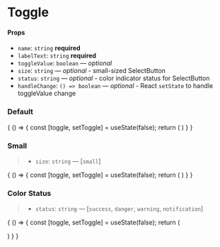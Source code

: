
<Meta title="Components/Toggle" component={Toggle} />

# Toggle

#### Props

- `name`: `string` **required**
- `labelText`: `string` **required**
- `toggleValue`: `boolean` — _optional_
- `size`: `string` — _optional_ - small-sized SelectButton
- `status`: `string` — _optional_ - color indicator status for SelectButton
- `handleChange`: `() => boolean` — _optional_ - React `setState` to handle toggleValue change

### Default

<Preview>
  <Story name="default">
    {
        () => {
          const [toggle, setToggle] = useState(false);
          return (
              <Toggle labelText="Default" name="default" toggleValue={toggle} handleSelect={setToggle} />
          )
        }
      }
  </Story>
</Preview>

### Small

> - `size`: `string` — [`small`]

<Preview>
  <Story name="small">
    {
        () => {
          const [toggle, setToggle] = useState(false);
          return (
              <Toggle size="small" labelText="Small" name="small" toggleValue={toggle} handleSelect={setToggle} />
          )
        }
      }
  </Story>
</Preview>

### Color Status

> - `status`: `string` — [`success`, `danger`, `warning`, `notification`]

<Preview>
  <Story name="status">
    {
        () => {
          const [toggle, setToggle] = useState(false);
          return (
            <div>
              <p>
                <Toggle status="success" labelText="Success!" name="success" toggleValue={toggle} handleSelect={setToggle}/>
              </p>
              <p>
                <Toggle status="danger" labelText="Danger" name="danger" toggleValue={toggle} handleSelect={setToggle}/>
              </p>
              <p>
                <Toggle status="warning" labelText="Warning" name="warning" toggleValue={toggle} handleSelect={setToggle}/>
              </p>
              <p>
                <Toggle status="notification" labelText="Notification" name="notification" toggleValue={toggle} handleSelect={setToggle}/>
              </p>
            </div>
          )
        }
      }
  </Story>
</Preview>
